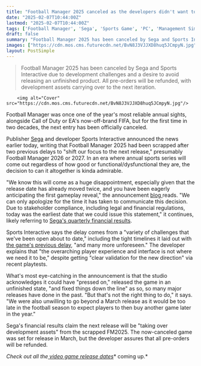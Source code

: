 ```yaml
---
title: "Football Manager 2025 canceled as the developers didn't want to release an unfinished game and fix things 'down the line'"
date: "2025-02-07T10:44:00Z"
lastmod: "2025-02-07T10:44:00Z"
tags: ['Football Manager', 'Sega', 'Sports Game', 'PC', 'Management Simulation', 'Game Cancellation']
draft: false
summary: "Football Manager 2025 has been canceled by Sega and Sports Interactive due to development challenges and a desire to avoid releasing an unfinished product.  All pre-orders will be refunded, with development assets carrying over to the next iteration."
images: ["https://cdn.mos.cms.futurecdn.net/BvN8J3VJJXD8huq5JCmpyN.jpg"]
layout: PostSimple
---
```

> Football Manager 2025 has been canceled by Sega and Sports Interactive due to development challenges and a desire to avoid releasing an unfinished product.  All pre-orders will be refunded, with development assets carrying over to the next iteration.


        <img alt="Cover" src="https://cdn.mos.cms.futurecdn.net/BvN8J3VJJXD8huq5JCmpyN.jpg"/>
        
Football Manager was once one of the year's most reliable annual sights, alongside Call of Duty or EA's now-off-brand FIFA, but for the first time in two decades, the next entry has been officially canceled.

Publisher [Sega](https://www.gamesradar.com/tag/sega/) and developer Sports Interactive announced the news earlier today, writing that Football Manager 2025 had been scrapped after two previous delays to "shift our focus to the next release," presumably Football Manager 2026 or 2027. In an era where annual sports series will come out regardless of how good or functional/dysfunctional they are, the decision to can it altogether is kinda admirable.

"We know this will come as a huge disappointment, especially given that the release date has already moved twice, and you have been eagerly anticipating the first gameplay reveal," the announcement [blog ](https://www.footballmanager.com/news/development-update-football-manager-25-1)reads. "We can only apologize for the time it has taken to communicate this decision. Due to stakeholder compliance, including legal and financial regulations, today was the earliest date that we could issue this statement," it continues, likely referring to [Sega's quarterly financial results](https://www.segasammy.co.jp/cms/wp-content/uploads/pdf/en/ir/20250207_q3_presentation_e.pdf).

Sports Interactive says the delay comes from a "variety of challenges that we've been open about to date," including the tight timelines it laid out with [the game's previous delay](https://www.gamesradar.com/games/sports/for-the-first-time-in-20-years-football-manager-is-missing-its-fall-release-date-the-devs-simply-cannot-compromise-by-rushing-to-release-it-in-november/), "and many more unforeseen." The developer explains that "the overarching player experience and interface is not where we need it to be," despite getting "clear validation for the new direction" via recent playtests.

What's most eye-catching in the announcement is that the studio acknowledges it could have "pressed on," released the game in an unfinished state, "and fixed things down the line" as so, so many major releases have done in the past. "But that's not the right thing to do," it says. "We were also unwilling to go beyond a March release as it would be too late in the football season to expect players to then buy another game later in the year."

Sega's financial results claim the next release will be "taking over development assets" from the scrapped FM2025. The now-canceled game was set for release in March, but the developer assures that all pre-orders will be refunded.

*Check out all the*[<em> video game release dates</em>](https://www.gamesradar.com/video-game-release-dates/)* coming up.*
        